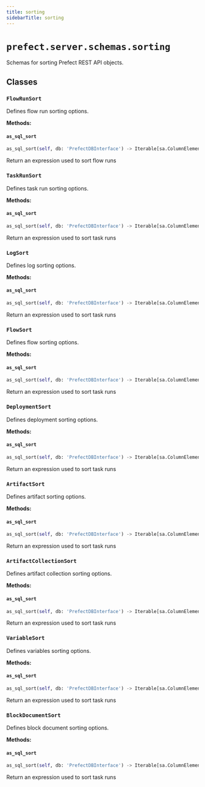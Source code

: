 ```yaml
---
title: sorting
sidebarTitle: sorting
---
```


# `prefect.server.schemas.sorting`



Schemas for sorting Prefect REST API objects.


## Classes

### `FlowRunSort` <sup><a href="https://github.com/prefecthq/prefect/blob/main/src/prefect/server/schemas/sorting.py#L21"><Icon icon="github" size="14" /></a></sup>


Defines flow run sorting options.


**Methods:**

#### `as_sql_sort` <sup><a href="https://github.com/prefecthq/prefect/blob/main/src/prefect/server/schemas/sorting.py#L35"><Icon icon="github" size="14" /></a></sup>

```python
as_sql_sort(self, db: 'PrefectDBInterface') -> Iterable[sa.ColumnElement[Any]]
```

Return an expression used to sort flow runs


### `TaskRunSort` <sup><a href="https://github.com/prefecthq/prefect/blob/main/src/prefect/server/schemas/sorting.py#L61"><Icon icon="github" size="14" /></a></sup>


Defines task run sorting options.


**Methods:**

#### `as_sql_sort` <sup><a href="https://github.com/prefecthq/prefect/blob/main/src/prefect/server/schemas/sorting.py#L73"><Icon icon="github" size="14" /></a></sup>

```python
as_sql_sort(self, db: 'PrefectDBInterface') -> Iterable[sa.ColumnElement[Any]]
```

Return an expression used to sort task runs


### `LogSort` <sup><a href="https://github.com/prefecthq/prefect/blob/main/src/prefect/server/schemas/sorting.py#L89"><Icon icon="github" size="14" /></a></sup>


Defines log sorting options.


**Methods:**

#### `as_sql_sort` <sup><a href="https://github.com/prefecthq/prefect/blob/main/src/prefect/server/schemas/sorting.py#L96"><Icon icon="github" size="14" /></a></sup>

```python
as_sql_sort(self, db: 'PrefectDBInterface') -> Iterable[sa.ColumnElement[Any]]
```

Return an expression used to sort task runs


### `FlowSort` <sup><a href="https://github.com/prefecthq/prefect/blob/main/src/prefect/server/schemas/sorting.py#L105"><Icon icon="github" size="14" /></a></sup>


Defines flow sorting options.


**Methods:**

#### `as_sql_sort` <sup><a href="https://github.com/prefecthq/prefect/blob/main/src/prefect/server/schemas/sorting.py#L114"><Icon icon="github" size="14" /></a></sup>

```python
as_sql_sort(self, db: 'PrefectDBInterface') -> Iterable[sa.ColumnElement[Any]]
```

Return an expression used to sort task runs


### `DeploymentSort` <sup><a href="https://github.com/prefecthq/prefect/blob/main/src/prefect/server/schemas/sorting.py#L125"><Icon icon="github" size="14" /></a></sup>


Defines deployment sorting options.


**Methods:**

#### `as_sql_sort` <sup><a href="https://github.com/prefecthq/prefect/blob/main/src/prefect/server/schemas/sorting.py#L134"><Icon icon="github" size="14" /></a></sup>

```python
as_sql_sort(self, db: 'PrefectDBInterface') -> Iterable[sa.ColumnElement[Any]]
```

Return an expression used to sort task runs


### `ArtifactSort` <sup><a href="https://github.com/prefecthq/prefect/blob/main/src/prefect/server/schemas/sorting.py#L145"><Icon icon="github" size="14" /></a></sup>


Defines artifact sorting options.


**Methods:**

#### `as_sql_sort` <sup><a href="https://github.com/prefecthq/prefect/blob/main/src/prefect/server/schemas/sorting.py#L155"><Icon icon="github" size="14" /></a></sup>

```python
as_sql_sort(self, db: 'PrefectDBInterface') -> Iterable[sa.ColumnElement[Any]]
```

Return an expression used to sort task runs


### `ArtifactCollectionSort` <sup><a href="https://github.com/prefecthq/prefect/blob/main/src/prefect/server/schemas/sorting.py#L167"><Icon icon="github" size="14" /></a></sup>


Defines artifact collection sorting options.


**Methods:**

#### `as_sql_sort` <sup><a href="https://github.com/prefecthq/prefect/blob/main/src/prefect/server/schemas/sorting.py#L177"><Icon icon="github" size="14" /></a></sup>

```python
as_sql_sort(self, db: 'PrefectDBInterface') -> Iterable[sa.ColumnElement[Any]]
```

Return an expression used to sort task runs


### `VariableSort` <sup><a href="https://github.com/prefecthq/prefect/blob/main/src/prefect/server/schemas/sorting.py#L189"><Icon icon="github" size="14" /></a></sup>


Defines variables sorting options.


**Methods:**

#### `as_sql_sort` <sup><a href="https://github.com/prefecthq/prefect/blob/main/src/prefect/server/schemas/sorting.py#L198"><Icon icon="github" size="14" /></a></sup>

```python
as_sql_sort(self, db: 'PrefectDBInterface') -> Iterable[sa.ColumnElement[Any]]
```

Return an expression used to sort task runs


### `BlockDocumentSort` <sup><a href="https://github.com/prefecthq/prefect/blob/main/src/prefect/server/schemas/sorting.py#L209"><Icon icon="github" size="14" /></a></sup>


Defines block document sorting options.


**Methods:**

#### `as_sql_sort` <sup><a href="https://github.com/prefecthq/prefect/blob/main/src/prefect/server/schemas/sorting.py#L217"><Icon icon="github" size="14" /></a></sup>

```python
as_sql_sort(self, db: 'PrefectDBInterface') -> Iterable[sa.ColumnElement[Any]]
```

Return an expression used to sort task runs

